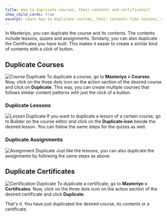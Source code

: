 ```yaml
---
title: How to duplicate courses, their contents and certificates?
show_child_cards: true
excerpt: Learn how to duplicate courses, their contents like lessons, quizes, assignments, etc and certificates.
---
```


In Masteriyo, you can duplcate the course and its contents. The contents include lessons, quizes and assignments. Similarly, you can also duplicate the Certificates you have built. This makes it easier to create a similar kind of contents with a click of button.

## Duplicate Courses

![Course Duplicate](https://user-images.githubusercontent.com/75772539/218990351-31bc971d-14af-41e0-894b-3f9b2a2c0717.png)
To duplicate a course, go to **Masteriyo > Courses**. Now, click on the three dots icon on the action section of the desired course and click on **Duplicate**. This way, you can create multiple courses that follows similar content patterns with just the click of a button.

### Duplicate Lessons

![Lesson Duplicate](https://user-images.githubusercontent.com/75772539/218990335-5532a231-9e3b-4def-896c-acf532b1b393.png)
If you want to duplicate a lesson of a certain course, go to Builder on the course editor and click on the **Duplicate icon** beside the desired lesson. You can follow the same steps for the quizes as well.

### Duplicate Assignments

![Assignment Duplicate](https://user-images.githubusercontent.com/75772539/218990371-0c95e422-874b-4774-bdf8-8c9bc484e4a4.png)
Just like the lessons, you can also duplicate the assignments by following the same steps as above.

## Duplicate Certificates

![Certification Duplicate](https://user-images.githubusercontent.com/75772539/218990361-f1de6160-a4c4-4501-bbdb-9921b24d8017.png)
To duplicate a certificate, go to **Masteriyo > Certificates**. Now, click on the three dots icon on the action section of the desired certificate and click **Duplicate**.

That's it. You have just duplicated the desired course, its contents or a certificate.
